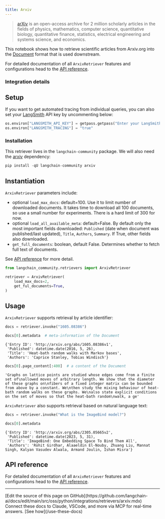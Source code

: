 ```yaml
---
title: Arxiv
---
```


>[arXiv](https://arxiv.org/) is an open-access archive for 2 million scholarly articles in the fields of physics, mathematics, computer science, quantitative biology, quantitative finance, statistics, electrical engineering and systems science, and economics.

This notebook shows how to retrieve scientific articles from Arxiv.org into the [Document](https://python.langchain.com/api_reference/core/documents/langchain_core.documents.base.Document.html) format that is used downstream.

For detailed documentation of all `ArxivRetriever` features and configurations head to the [API reference](https://python.langchain.com/api_reference/community/retrievers/langchain_community.retrievers.arxiv.ArxivRetriever.html).

### Integration details

<ItemTable category="external_retrievers" item="ArxivRetriever" />

## Setup

If you want to get automated tracing from individual queries, you can also set your [LangSmith](https://docs.smith.langchain.com/) API key by uncommenting below:

```python
os.environ["LANGSMITH_API_KEY"] = getpass.getpass("Enter your LangSmith API key: ")
os.environ["LANGSMITH_TRACING"] = "true"
```

### Installation

This retriever lives in the `langchain-community` package. We will also need the [arxiv](https://pypi.org/project/arxiv/) dependency:

```python
pip install -qU langchain-community arxiv
```

## Instantiation

`ArxivRetriever` parameters include:

- optional `load_max_docs`: default=100. Use it to limit number of downloaded documents. It takes time to download all 100 documents, so use a small number for experiments. There is a hard limit of 300 for now.
- optional `load_all_available_meta`: default=False. By default only the most important fields downloaded: `Published` (date when document was published/last updated), `Title`, `Authors`, `Summary`. If True, other fields also downloaded.
- `get_full_documents`: boolean, default False. Determines whether to fetch full text of documents.

See [API reference](https://python.langchain.com/api_reference/community/retrievers/langchain_community.retrievers.arxiv.ArxivRetriever.html) for more detail.

```python
from langchain_community.retrievers import ArxivRetriever

retriever = ArxivRetriever(
    load_max_docs=2,
    get_ful_documents=True,
)
```

## Usage

`ArxivRetriever` supports retrieval by article identifier:

```python
docs = retriever.invoke("1605.08386")
```

```python
docs[0].metadata  # meta-information of the Document
```

```output
{'Entry ID': 'http://arxiv.org/abs/1605.08386v1',
 'Published': datetime.date(2016, 5, 26),
 'Title': 'Heat-bath random walks with Markov bases',
 'Authors': 'Caprice Stanley, Tobias Windisch'}
```

```python
docs[0].page_content[:400]  # a content of the Document
```

```output
'Graphs on lattice points are studied whose edges come from a finite set of\nallowed moves of arbitrary length. We show that the diameter of these graphs on\nfibers of a fixed integer matrix can be bounded from above by a constant. We\nthen study the mixing behaviour of heat-bath random walks on these graphs. We\nalso state explicit conditions on the set of moves so that the heat-bath random\nwalk, a ge'
```

`ArxivRetriever` also supports retrieval based on natural language text:

```python
docs = retriever.invoke("What is the ImageBind model?")
```

```python
docs[0].metadata
```

```output
{'Entry ID': 'http://arxiv.org/abs/2305.05665v2',
 'Published': datetime.date(2023, 5, 31),
 'Title': 'ImageBind: One Embedding Space To Bind Them All',
 'Authors': 'Rohit Girdhar, Alaaeldin El-Nouby, Zhuang Liu, Mannat Singh, Kalyan Vasudev Alwala, Armand Joulin, Ishan Misra'}
```

## API reference

For detailed documentation of all `ArxivRetriever` features and configurations head to the [API reference](https://python.langchain.com/api_reference/community/retrievers/langchain_community.retrievers.arxiv.ArxivRetriever.html).

---

<Callout icon="pen-to-square" iconType="regular">
    [Edit the source of this page on GitHub](https://github.com/langchain-ai/docs/edit/main/src/oss/python/integrations/retrievers/arxiv.mdx)
</Callout>
<Tip icon="terminal" iconType="regular">
    Connect these docs to Claude, VSCode, and more via MCP for    real-time answers. [See how](/use-these-docs)
</Tip>
